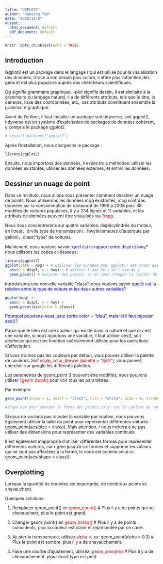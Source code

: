 ---
title: "GGPLOT2"
author: "Xueting YIN"
date: "2020/12/8"
output:
  html_document: default
  pdf_document: default
---

```{r setup, include=FALSE}
knitr::opts_chunk$set(echo = TRUE)
```

## Introduction
Ggplot2 est un package dans le langage r qui est utilisé pour la visualisation des données. Grace à son dessin plus coloré, il attire plus l'attention des gens et est plus populaire auprès des chercheurs scientifiques.

Gg signifie grammaire graphique, -plot signifie dessin, il est similaire à la grammaire du langage naturel, il a de différents attributs, tels que le titre, le canevas, l'axe des coordonnées, etc., ces attributs constituent ensemble la grammaire graphique.

Avant de l'utiliser, il faut installer un package soit tidyverse, soit ggplot2, tidyverse est un système d'exploitation de packages de données cohérent, y compris le package ggplot2.
```{r}
# install.packages("ggplot2")
```

Après l'installation, nous chargeons le package :
```{r}
library(ggplot2)
```
Ensuite, nous importons des données, il existe trois méthodes: utiliser les données existantes, utiliser les données externes, et entrer les données. 

## Dessiner un nuage de point
Dans ce minituto, nous allons vous présenter comment dessiner un nuage de points. Nous utiliserons les données mpg existantes, mpg sont des données sur la consommation de carburant de 1999 à 2008 pour 38 modèles de voitures populaires, il y a 234 lignes et 11 variables, et les attributs de données peuvent être visualisés via <font color=red>?mpg</font>. 

Nous nous concentrerons sur quatre variables: displ(cylindrée du moteur, en litres)，drv(le type de transmission)，hwy(kilomètres d'autoroute par gallon)，class("type" de voiture). 

Maintenant, nous voulons savoir: <font color=blue>quel est le rapport entre displ et hwy?</font> nous utilisons les codes ci-dessous:

```{r, fig.width=4,fig.height=2}
library(ggplot2)
ggplot(data = mpg) + # utiliser les données mpg，ggplot() est créer une nouvelle toile
  aes(x = displ, y = hwy) + # définir l'axe de x et l'axe de y
  geom_point() # dessiner des points, si on veut changer la couleur du point, on entre geom_point(color = "blue")
```

Introduisons une nouvelle variable "class", nous voulons savoir <font color=blue>quelle est la relation entre le type de voiture et les deux autres variables?</font>
```{r, fig.width=5,fig.height=2}
ggplot(mpg) + 
  aes(x = displ, y = hwy) + 
  geom_point(aes(color = class))
```

<font color=blue>Pourquoi pouvions-nous juste écrire color = "bleu", mais ici il faut rajouter aes()? </font>

Parce que le bleu est une couleur qui existe dans la nature et que drv est une variable, si nous rajoutons une variable, il faut utiliser aes(), soit aesthesic qui est une fonction spécialement utilisée pour les opérations d'affectation. 

Si vous n'aimez pas les couleurs par défaut, vous pouvez utiliser la palette de couleurs. Soit <font color=red>scale_color_brewer (palette = "Set1")</font>, vous pouvez chercher sur google les différents palettes. 

Les paramètres de geom_point () peuvent être modifiés, nous pouvons utiliser <font color=red>?geom_point()</font> pour voir tous les paramètres.

Par exemple: 
```{r eval=FALSE}
geom_point(shape = 1, color = "black", fill = "white", size = 5, stroke = 5)

#shape est pour changer la forme des points,color est la couleur du contour, fill est la couleur de remplissage, size est la taille des points, stroke est le diamètre intérieur des points
```

Si nous ne voulons pas rajouter la variable par couleur, nous pouvons également utiliser la taille du point pour représenter différentes voitures : geom_point(aes(size = class)), Mais attention, r nous incitera à ne pas utiliser des dimensions pour représenter des variables continues.

Il est également inapproprié d'utiliser différentes formes pour représenter différentes voitures, car r gère jusqu'à six formes et supprime les valeurs qui ne sont pas affectées à la forme, le code est comme celui-ci: geom_point(aes(shape = class)).

## Overplotting
Lorsque la quantité de données est importante, de nombreux points se chevauchent.

Quelques solutions:

1. Remplacer geom_point() en <font color=red>geom_count()</font> # Plus il y a de points qui se chevauchent, plus le point est grand.

2. Changer geom_point() en <font color=red>geom_bin2d()</font> # Plus il y a de points coïncidents, plus la couleur est claire et représentée par un carré.

3. Ajuster la transparence, utilisez <font color=red>alpha =</font>, ex: geom_point(alpha = 0.3) # Plus le point est sombre, plus il y a de chevauchement.

4. Faire une courbe d'ajustement, utilisez: <font color=red>geom_smooth()</font> # Plus il y a de chevauchement, plus l'écart type est petit.

